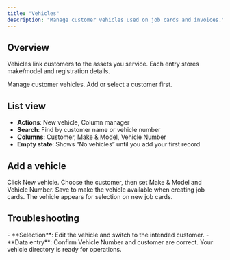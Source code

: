 ```yaml
---
title: "Vehicles"
description: "Manage customer vehicles used on job cards and invoices."
---
```


## Overview

Vehicles link customers to the assets you service. Each entry stores make/model and registration details.

<CardGroup cols={2}>
<Card title="Open Vehicles" icon="car" href="https://gellerwash.test/app/vehicles">
Manage customer vehicles.
</Card>

<Card title="Customers" icon="users" href="https://gellerwash.test/app/customers">
Add or select a customer first.
</Card>
</CardGroup>

## List view

- **Actions**: New vehicle, Column manager
- **Search**: Find by customer name or vehicle number
- **Columns**: Customer, Make & Model, Vehicle Number
- **Empty state**: Shows “No vehicles” until you add your first record

## Add a vehicle

<Steps>
<Step title="Start a new vehicle">
Click New vehicle.
</Step>

<Step title="Select customer and enter details">
Choose the customer, then set Make & Model and Vehicle Number.
</Step>

<Step title="Save">
Save to make the vehicle available when creating job cards.

<Check>
The vehicle appears for selection on new job cards.
</Check>
</Step>
</Steps>

## Troubleshooting

<AccordionGroup>
<Accordion title="Vehicle not linked to the right customer">
- **Selection**: Edit the vehicle and switch to the intended customer.
</Accordion>

<Accordion title="Can't find a vehicle when creating a job card">
- **Data entry**: Confirm Vehicle Number and customer are correct.
</Accordion>
</AccordionGroup>

<Check>
Your vehicle directory is ready for operations.
</Check>


